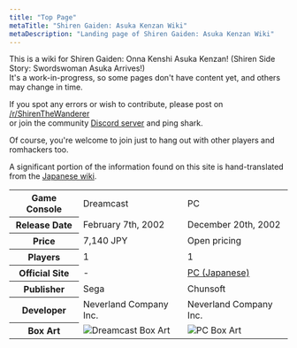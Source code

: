 ```yaml
---
title: "Top Page"
metaTitle: "Shiren Gaiden: Asuka Kenzan Wiki"
metaDescription: "Landing page of Shiren Gaiden: Asuka Kenzan Wiki"
---
```


This is a wiki for Shiren Gaiden: Onna Kenshi Asuka Kenzan! (Shiren Side Story: Swordswoman Asuka Arrives!)<br/>It's a work-in-progress, so some pages don't have content yet, and others may change in time.

If you spot any errors or wish to contribute, please post on [/r/ShirenTheWanderer](https://reddit.com/r/ShirenTheWanderer)<br/>or join the community [Discord server](https://discord.gg/5y7UDFc) and ping shark.

Of course, you're welcome to join just to hang out with other players and romhackers too.

A significant portion of the information found on this site is hand-translated from the [Japanese wiki](http://asuka.lsx3.com/).

<table>
  <tr>
    <th>Game Console</th>
    <td>Dreamcast</td>
    <td>PC</td>
  </tr>
  <tr>
    <th>Release Date</th>
    <td>February 7th, 2002</td>
    <td>December 20th, 2002</td>
  </tr>
  <tr>
    <th>Price</th>
    <td>7,140 JPY</td>
    <td>Open pricing</td>
  </tr>
  <tr>
    <th>Players</th>
    <td>1</td>
    <td>1</td>
  </tr>
  <tr>
    <th>Official Site</th>
    <td>-</td>
    <td><a href="https://www.spike-chunsoft.co.jp/games/asukapc/">PC (Japanese)</a></td>
  </tr>
  <tr>
    <th>Publisher</th>
    <td>Sega</td>
    <td>Chunsoft</td>
  </tr>
  <tr>
    <th>Developer</th>
    <td>Neverland Company Inc.</td>
    <td>Neverland Company Inc.</td>
  </tr>
  <tr>
    <th>Box Art</th>
    <td class="boxArt"><img src="https://m.media-amazon.com/images/I/51H33AWT98L._SL160_.jpg" alt="Dreamcast Box Art"/></td>
    <td class="boxArt"><img src="https://m.media-amazon.com/images/I/5111Y01FSTL._SL160_.jpg" alt="PC Box Art"/></td>
  </tr>
</table>
